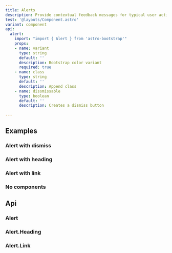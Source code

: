 ```yaml
---
title: Alerts
description: Provide contextual feedback messages for typical user actions. An example with a close button has been provided.
test: '@layouts/Component.astro'
variant: component
api:
  alert:
    import: "import { Alert } from 'astro-bootstrap'"
    props:
    - name: variant
      type: string
      default: ''
      description: Bootstrap color variant
      required: true
    - name: class
      type: string
      default: ''
      description: Append class
    - name: dissmissable
      type: boolean
      default: ''
      description: Creates a dismiss button
 
---
```


## Examples

### Alert with dismiss

<Example component="Alert" variant="Dismiss" />


### Alert with heading

<Example component="Alert" variant="Heading" />

### Alert with link

<Example component="Alert" variant="Link" />

### No components

<Example component="Alert" variant="NoComponents" />

## Api

### Alert 
<Api component={frontmatter.api.alert} />

### Alert.Heading

### Alert.Link

